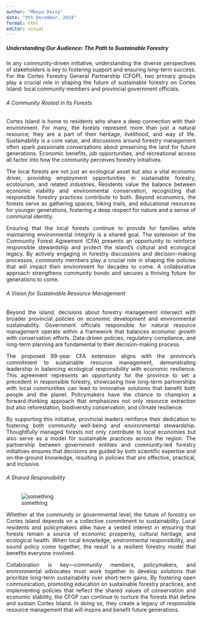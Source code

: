 ```yaml
---
author: "Mboya Daisy"
date: "9th December, 2024"
format: html
editor: visual
---
```


::: {style="text-align: justify"}
##### Understanding Our Audience: The Path to Sustainable Forestry

In any community-driven initiative, understanding the diverse perspectives of stakeholders is key to fostering support and ensuring long-term success. For the Cortes Forestry General Partnership (CFGP), two primary groups play a crucial role in shaping the future of sustainable forestry on Cortes Island: local community members and provincial government officials.

###### A Community Rooted in Its Forests

Cortes Island is home to residents who share a deep connection with their environment. For many, the forests represent more than just a natural resource; they are a part of their heritage, livelihood, and way of life. Sustainability is a core value, and discussions around forestry management often spark passionate conversations about preserving the land for future generations. Economic benefits, job opportunities, and recreational access all factor into how the community perceives forestry initiatives.

The local forests are not just an ecological asset but also a vital economic driver, providing employment opportunities in sustainable forestry, ecotourism, and related industries. Residents value the balance between economic viability and environmental conservation, recognizing that responsible forestry practices contribute to both. Beyond economics, the forests serve as gathering spaces, hiking trails, and educational resources for younger generations, fostering a deep respect for nature and a sense of communal identity.

Ensuring that the local forests continue to provide for families while maintaining environmental integrity is a shared goal. The extension of the Community Forest Agreement (CFA) presents an opportunity to reinforce responsible stewardship and protect the island’s cultural and ecological legacy. By actively engaging in forestry discussions and decision-making processes, community members play a crucial role in shaping the policies that will impact their environment for decades to come. A collaborative approach strengthens community bonds and secures a thriving future for generations to come.

###### A Vision for Sustainable Resource Management

Beyond the island, decisions about forestry management intersect with broader provincial policies on economic development and environmental sustainability. Government officials responsible for natural resource management operate within a framework that balances economic growth with conservation efforts. Data-driven policies, regulatory compliance, and long-term planning are fundamental to their decision-making process.

The proposed 99-year CFA extension aligns with the province’s commitment to sustainable resource management, demonstrating leadership in balancing ecological responsibility with economic resilience. This agreement represents an opportunity for the province to set a precedent in responsible forestry, showcasing how long-term partnerships with local communities can lead to innovative solutions that benefit both people and the planet. Policymakers have the chance to champion a forward-thinking approach that emphasizes not only resource extraction but also reforestation, biodiversity conservation, and climate resilience.

By supporting this initiative, provincial leaders reinforce their dedication to fostering both community well-being and environmental stewardship. Thoughtfully managed forests not only contribute to local economies but also serve as a model for sustainable practices across the region. The partnership between government entities and community-led forestry initiatives ensures that decisions are guided by both scientific expertise and on-the-ground knowledge, resulting in policies that are effective, practical, and inclusive.

###### A Shared Responsibility

![something](C:/Users/mdaisy1.stu/OneDrive/Documents/GitHub/Daisy Mboya-Personal Portfolio/assets/images/audience analysis.jpg)

Whether at the community or governmental level, the future of forestry on Cortes Island depends on a collective commitment to sustainability. Local residents and policymakers alike have a vested interest in ensuring that forests remain a source of economic prosperity, cultural heritage, and ecological health. When local knowledge, environmental responsibility, and sound policy come together, the result is a resilient forestry model that benefits everyone involved.

Collaboration is key—community members, policymakers, and environmental advocates must work together to develop solutions that prioritize long-term sustainability over short-term gains. By fostering open communication, promoting education on sustainable forestry practices, and implementing policies that reflect the shared values of conservation and economic stability, the CFGP can continue to nurture the forests that define and sustain Cortes Island. In doing so, they create a legacy of responsible resource management that will inspire and benefit future generations.
:::

